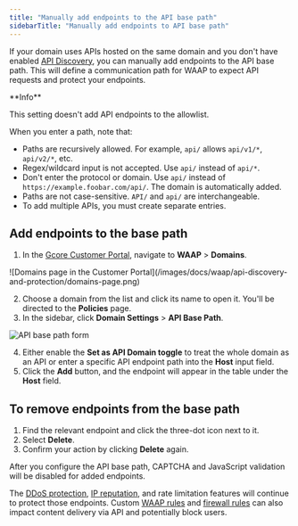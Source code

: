 ```yaml
---
title: "Manually add endpoints to the API base path"
sidebarTitle: "Manually add endpoints to API base path"
---
```


If your domain uses APIs hosted on the same domain and you don't have enabled [API Discovery](/waap/api-discovery-and-protection/api-discovery), you can manually add endpoints to the API base path. This will define a communication path for WAAP to expect API requests and protect your endpoints.

<Info>
  **Info**

  This setting doesn't add API endpoints to the allowlist.
</Info>

When you enter a path, note that:

- Paths are recursively allowed. For example, `api/` allows `api/v1/*`, `api/v2/*`, etc.
- Regex/wildcard input is not accepted. Use `api/` instead of `api/*`.
- Don't enter the protocol or domain. Use `api/` instead of `https://example.foobar.com/api/`. The domain is automatically added.
- Paths are not case-sensitive. `API/` and `api/` are interchangeable.
- To add multiple APIs, you must create separate entries.

## Add endpoints to the base path

1. In the [Gcore Customer Portal](https://accounts.gcore.com/reports/dashboard), navigate to **WAAP** \> **Domains**.

<Frame>
  ![Domains page in the Customer Portal](/images/docs/waap/api-discovery-and-protection/domains-page.png)
</Frame>

2. Choose a domain from the list and click its name to open it. You'll be directed to the **Policies** page.
3. In the sidebar, click **Domain Settings** \> **API Base Path**.

<Frame>
  <img
    src="/images/waap-base-path-2.png"
    alt="API base path form"
    style={{ width:"61%" }}
  />
</Frame>

4. Either enable the **Set as API Domain toggle** to treat the whole domain as an API or enter a specific API endpoint path into the **Host** input field.
5. Click the **Add** button, and the endpoint will appear in the table under the **Host** field.

## To remove endpoints from the base path

1. Find the relevant endpoint and click the three-dot icon next to it.
2. Select **Delete**.
3. Confirm your action by clicking **Delete** again.

After you configure the API base path, CAPTCHA and JavaScript validation will be disabled for added endpoints.

The [DDoS protection](/waap/ddos-protection), [IP reputation](/waap/waap-policies/ip-reputation), and rate limitation features will continue to protect those endpoints. Custom [WAAP rules](/waap/waap-rules/custom-rules) and [firewall rules](/waap/ip-security/allow-and-block-ip-addresses) can also impact content delivery via API and potentially block users.